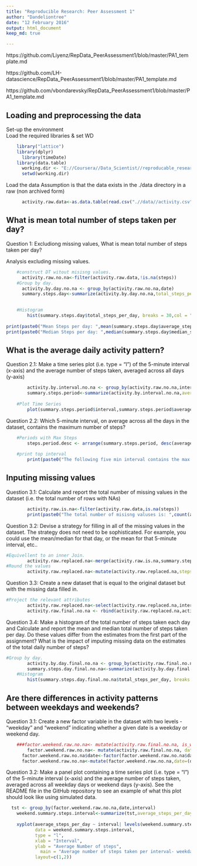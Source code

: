 ```yaml
---
title: "Reproducible Research: Peer Assessment 1"
author: "Dandeliontree"
date: "12 February 2016"
output: html_document
keep_md: true

---
```


https://github.com/Liyenz/RepData_PeerAssessment1/blob/master/PA1_template.md

https://github.com/LH-datascience/RepData_PeerAssessment1/blob/master/PA1_template.md

https://github.com/vbondarevsky/RepData_PeerAssessment1/blob/master/PA1_template.md




## Loading and preprocessing the data
Set-up the environment   
Load the required libraries & set WD

```r
    library("lattice")
    library(dplyr)
	  library(timeDate)
    library(data.table)
	  working.dir <- "E://Coursera//Data_Scientist//reproducable_research//peer_assessment//pa_one"
	  setwd(working.dir)
```

Load the data 
Assumption is that the data exists in the ./data directory in a raw (non archived form)

```r
	  activity.raw.data<-as.data.table(read.csv(".//data//activity.csv",header=TRUE))
```	 


## What is mean total number of steps taken per day?
Question 1: Excludiong missing values, What is mean total number of steps taken per day? 

Analysis excluding missing values.

```r
	#construct DT witout misisng values.
	  activity.raw.no.na<-filter(activity.raw.data,!is.na(steps))
	#Group by day.
	  activity.by.day.no.na <- group_by(activity.raw.no.na,date)
	  summary.steps.day<-summarize(activity.by.day.no.na,total_steps_per_day=sum(steps),median_steps_per_day=median(steps),average_steps_per_day=mean(steps))

		
	#Histogram
		hist(summary.steps.day$total_steps_per_day, breaks = 30,col = "red1",xlab="Average Number of Steps per day",main="Average number of streps per day- excludes missing values")
		
print(paste0("Mean Steps per day: ",mean(summary.steps.day$average_steps_per_day))) 
print(paste0("Median Steps per day: ",median(summary.steps.day$median_steps_per_day)))
```

## What is the average daily activity pattern?
Question 2.1: Make a time series plot (i.e. type = "l") of the 5-minute interval (x-axis) and the average number of steps taken, averaged across all days (y-axis)

```r
		activity.by.interval.no.na <- group_by(activity.raw.no.na,interval)	
		summary.steps.period<-summarize(activity.by.interval.no.na,average_steps_per_interval=mean(steps))
		
	#Plot Time Series
		plot(summary.steps.period$interval,summary.steps.period$average_steps_per_interval, type = "l",ylab="Average Number of Steps",xlab="Interval", main="Average (across all days) Steps per interval-excludes missing values" ) 
```

Question 2.2: Which 5-minute interval, on average across all the days in the dataset, contains the maximum number of steps?

```r
	#Periods with Max Steps
		steps.period.desc <- arrange(summary.steps.period, desc(average_steps_per_interval))
		
	#print top interval 		
		print(paste0("The following five min interval contains the max number of steps: ",head(steps.period.desc,1)$interval))
```


## Inputing missing values
Question 3.1: Calculate and report the total number of missing values in the dataset (i.e. the total number of rows with NAs)

```r
		activity.raw.is.na<-filter(activity.raw.data,is.na(steps)) 
		print(paste0("The total number of misisng valuses is: ",count(activity.raw.is.na)$n))
```
Question 3.2: Devise a strategy for filling in all of the missing values in the dataset. The strategy does not need to be sophisticated. For example, you could use the mean/median for that day, or the mean for that 5-minute interval, etc..

```r
#Equivellent to an inner Join.
		activity.raw.replaced.na<-merge(activity.raw.is.na,summary.steps.period,by = "interval")
#Round the values
		activity.raw.replaced.na<-mutate(activity.raw.replaced.na,steps=round(average_steps_per_interval))
```
Question 3.3: Create a new dataset that is equal to the original dataset but with the missing data filled in.

```r
#Project the relevant attributes
		activity.raw.replaced.na<-select(activity.raw.replaced.na,interval,date,steps)
		activity.raw.final.no.na <- rbind(activity.raw.replaced.na,activity.raw.no.na)	
```
Question 3.4: Make a histogram of the total number of steps taken each day and Calculate and report the mean and median total number of steps taken per day. Do these values differ from the estimates from the first part of the assignment? What is the impact of imputing missing data on the estimates of the total daily number of steps?

```r
#Group by day.
		activity.by.day.final.no.na <- group_by(activity.raw.final.no.na,date)
		summary.steps.day.final.no.na<-summarize(activity.by.day.final.no.na,total_steps_per_day=sum(steps),median_steps_per_day=median(steps),average_steps_per_day=mean(steps))
	#Histogram
		hist(summary.steps.day.final.no.na$total_steps_per_day, breaks = 30,col = "red1",xlab="Total Steps Per Day",main="Total Number of Steps Taken per Day")
```

## Are there differences in activity patterns between weekdays and weekends?
Question 3.1: Create a new factor variable in the dataset with two levels - "weekday" and "weekend" indicating whether a given date is a weekday or weekend day.

```r
	###factor.weekend.raw.no.na<- mutate(activity.raw.final.no.na, is_weekend=isWeekend(as.Date(date)))
		factor.weekend.raw.no.na<- mutate(activity.raw.final.no.na, date=ifelse(isWeekend(as.Date(date)), 'Weekend', 'Weekday'))
	  factor.weekend.raw.no.na$date<-factor(factor.weekend.raw.no.na$date)
	  factor.weekend.raw.no.na<-mutate(factor.weekend.raw.no.na,date=(date))
```

Question 3.2: Make a panel plot containing a time series plot (i.e. type = "l") of the 5-minute interval (x-axis) and the average number of steps taken, averaged across all weekday days or weekend days (y-axis). See the README file in the GitHub repository to see an example of what this plot should look like using simulated data.

```r
  tst <- group_by(factor.weekend.raw.no.na,date,interval)
	weekend.summary.steps.interval<-summarize(tst,average_steps_per_day=mean(steps))
	
	xyplot(average_steps_per_day ~ interval| levels(weekend.summary.steps.interval$date),
           data = weekend.summary.steps.interval,
           type = "l",
           xlab = "Interval",
           ylab = "Average Number of steps",
	         main = "Average number of steps taken per interval- weekdays vs Weekends",
           layout=c(1,2))
```
